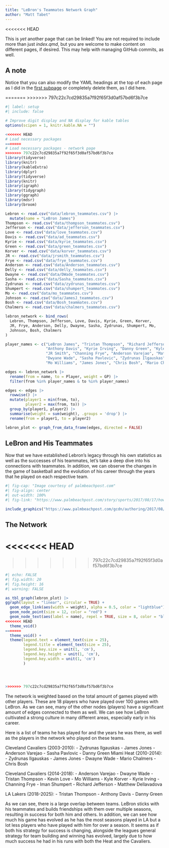 ```yaml
---
title: "LeBron's Teammates Network Graph"
author: "Matt Tabet"
---
```

<<<<<<< HEAD

This is *yet* another page that can be linked! You are not required to include more than just *index.qmd*, but you are welcome to make content on different pages, if desired. This may help with managing GitHub commits, as well. 

## A note {#sec-note} 

Notice that you can also modify the YAML headings at the top of each page as I did in the [first subpage](another-page.qmd) or completely delete them, as I did here.

=======
>>>>>>> 797c22c7cd29835a7f92f65f3d0af57bd6f3b7ce
```r
#| label: setup
#| include: false

# Improve digit display and NA display for kable tables
options(scipen = 1, knitr.kable.NA = "")

<<<<<<< HEAD
# Load necessary packages
=======
# Load necessary packages - network page
>>>>>>> 797c22c7cd29835a7f92f65f3d0af57bd6f3b7ce
library(tidyverse)
library(knitr)
library(kableExtra)
library(dplyr)
library(tidyverse)
library(knitr)
library(igraph)
library(tidygraph)
library(ggraph)
library(mdsr)
library(broom)

```

```r
Lebron <- read.csv("data/lebron_teammates.csv") |>
  mutate(name = "LeBron James")
Thompson <- read.csv("data/thompson_teammates.csv")
Jefferson <- read.csv("data/jefferson_teammates.csv")
Love <- read.csv("data/love_teammates.csv")
Davis <- read.csv("data/ad_teammates.csv")
Kyrie <- read.csv("data/kyrie_teammates.csv")
Green <- read.csv("data/green_teammates.csv")
Korver <- read.csv("data/korver_teammates.csv")
JR <- read.csv("data/jrsmith_teammates.csv")
Frye <- read.csv("data/frye_teammates.csv")
Anderson <- read.csv("data/Anderson_teammates.csv")
Delly <- read.csv("data/delly_teammates.csv")
Dwayne <- read.csv("data/DWade_teammates.csv")
Sasha <- read.csv("data/Sasha_teammates.csv")
Zydrunas <- read.csv("data/zydrunas_teammates.csv")
Shumpert <- read.csv("data/shumpert_teammates.csv")
Mo <- read.csv("data/mo_teammates.csv")
Johnson <- read.csv("data/JamesJ_teammates.csv")
Bosh <- read.csv("data/Bosh_teammates.csv")
Chalmers <- read.csv("data/chalmers_teammates.csv")

lebron_network <- bind_rows(
  Lebron, Thompson, Jefferson, Love, Davis, Kyrie, Green, Korver,
  JR, Frye, Anderson, Delly, Dwayne, Sasha, Zydrunas, Shumpert, Mo,
  Johnson, Bosh, Chalmers
)

player_names <- c("LeBron James", "Tristan Thompson", "Richard Jefferson", "Kevin Love",
                  "Anthony Davis", "Kyrie Irving", "Danny Green", "Kyle Korver",
                  "JR Smith", "Channing Frye", "Anderson Varejao", "Matthew Dellavedova",
                  "Dwyane Wade", "Sasha Pavlovic", "Zydrunas Ilgauskas", "Iman Shumpert",
                  "Mo Williams", "James Jones", "Chris Bosh", "Mario Chalmers")

edges <- lebron_network |>
  rename(from = name, to = Player, weight = GP) |>
  filter(from %in% player_names & to %in% player_names)

edges <- edges |>
  rowwise() |>
  mutate(player1 = min(from, to),
         player2 = max(from, to)) |>
  group_by(player1, player2) |>
  summarise(weight = sum(weight), .groups = 'drop') |>
  rename(from = player1, to = player2)

lebron_plot <- graph_from_data_frame(edges, directed = FALSE)

```

## LeBron and His Teammates

Now that we have established Lebron's legacy through his own statistics as well as the successes of his teammates, let's take a deep dive into his connections with teammates. In addition, we can observe the changes in the game of basketball and the evolution of his career through the years that he played on each respective team. 


```r
#| fig-cap: "Image courtesy of palmbeachpost.com"
#| fig-align: center
#| out-width: 100%
#| fig-link: "https://www.palmbeachpost.com/story/sports/2017/08/17/how-do-heat-fans-feel/7460287007/"

include_graphics("https://www.palmbeachpost.com/gcdn/authoring/2017/08/17/NPPP/ghows-LK-f7d46477-c106-4e06-9871-c87a2237a617-1b058829.jpeg?width=660&height=372&fit=crop&format=pjpg&auto=webp")
```


## The Network

<<<<<<< HEAD
=======

>>>>>>> 797c22c7cd29835a7f92f65f3d0af57bd6f3b7ce
```r
#| echo: FALSE 
#| fig.width: 20
#| fig.height: 16 
#| warning: FALSE

as_tbl_graph(lebron_plot) |>
ggraph(layout = "linear", circular = TRUE) +
  geom_edge_link(aes(width = weight), alpha = 0.5, color = "lightblue") +
  geom_node_point(size = 12, color = "red") +
  geom_node_text(aes(label = name), repel = TRUE, size = 8, color = "black") +
<<<<<<< HEAD
  theme_void()
=======
  theme_void() +
  theme(legend.text = element_text(size = 25),
        legend.title = element_text(size = 25),
        legend.key.size = unit(1, 'cm'),
        legend.key.height = unit(1, 'cm'),
        legend.key.width = unit(1, 'cm')
        )
 

  
  
>>>>>>> 797c22c7cd29835a7f92f65f3d0af57bd6f3b7ce

```

The network is weighted based on the total amount of games played with other players. These are 18 players who have played over 100 games with LeBron. As we can see, many of the other nodes (players) have a significant amount of edges connected to them as well. We can see how LeBron cultivated a strong culture in many different areas, especially early in his career. 

Here is a list of teams he has played for and the years he was there, as well as the players in the network who played on these teams. 

Cleveland Cavaliers (2003-2010):
- Zydrunas Ilgauskas
- James Jones
- Anderson Varejao
- Sasha Pavlovic
- Danny Green 
Miami Heat (2010-2014):
- Zydrunas Ilgauskas
- James Jones
- Dwayne Wade
- Mario Chalmers
- Chris Bosh

Cleveland Cavaliers (2014-2018):
- Anderson Varejao
- Dwayne Wade
- Tristan Thompson
- Kevin Love
- Mo Williams
- Kyle Korver
- Kyrie Irving 
- Channing Frye
- Iman Shumpert
- Richard Jefferson
- Matthew Dellavadova

LA Lakers (2018-2025):
- Tristan Thompson 
- Anthony Davis
- Danny Green

As we can see, there is a large overlap between teams. LeBron sticks with his teammates and builds friendships with them over multiple seasons, resulting in success for both him and others. In addition, we can see how much his game has evolved as he has the most seasons played in LA but a lot less players who have played with him for over a season. It seems as if both his strategy for success is changing, alongside the leagues general strategy for team building and winning has evolved, largely due to how much success he had in his runs with both the Heat and the Cavaliers. 

